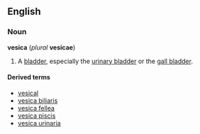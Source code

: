 ==English==
===Noun===
'''vesica''' (''plural'' '''vesicae''')

# {{anatomy}} A [[bladder]], especially the [[urinary bladder]] or the [[gall bladder]].

====Derived terms====
*[[vesical]]
*[[vesica biliaris]]
*[[vesica fellea]]
*[[vesica piscis]]
*[[vesica urinaria]]